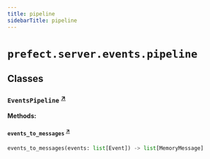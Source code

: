 ```yaml
---
title: pipeline
sidebarTitle: pipeline
---
```


# `prefect.server.events.pipeline`

## Classes

### `EventsPipeline` <sup><a href="https://github.com/PrefectHQ/prefect/blob/main/src/prefect/server/events/pipeline.py#L7" target="_blank">↗</a></sup>

**Methods:**

#### `events_to_messages` <sup><a href="https://github.com/PrefectHQ/prefect/blob/main/src/prefect/server/events/pipeline.py#L9" target="_blank">↗</a></sup>

```python
events_to_messages(events: list[Event]) -> list[MemoryMessage]
```
